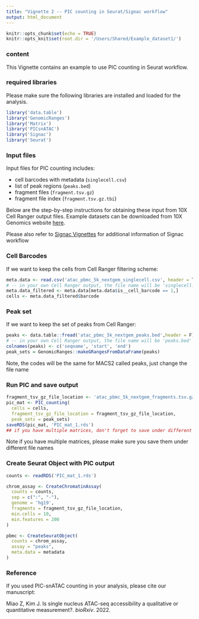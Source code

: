 ```yaml
---
title: "Vignette 2 -- PIC counting in Seurat/Signac workflow"
output: html_document
---
```


```r
knitr::opts_chunk$set(echo = TRUE)
knitr::opts_knit$set(root.dir = '/Users/Shared/Example_dataset1/')
```

### content 
This Vignette contains an example to use PIC counting in Seurat workflow. 

### required libraries 
Please make sure the following libraries are installed and loaded for the analysis. 
```r
library('data.table')
library('GenomicRanges')
library('Matrix')
library('PICsnATAC')
library('Signac')
library('Seurat')
```

### Input files

Input files for PIC counting includes:

  * cell barcodes with metadata (`singlecell.csv`)
  * list of peak regions (`peaks.bed`)
  * fragment files (`fragment.tsv.gz`)
  * fragment file index (`fragment.tsv.gz.tbi`)

Below are the step-by-step instructions for obtaining these input from 10X Cell Ranger output files. Example datasets can be downloaded from 10X Genomics website [here](https://www.10xgenomics.com/resources/datasets/5-k-peripheral-blood-mononuclear-cells-pbm-cs-from-a-healthy-donor-next-gem-v-1-1-1-1-standard-2-0-0).

Please also refer to [Signac Vignettes](https://satijalab.org/signac/articles/pbmc_vignette.html) for additional information of Signac workflow

### Cell Barcodes
If we want to keep the cells from Cell Ranger filtering scheme:
```r
meta.data <- read.csv('atac_pbmc_5k_nextgem_singlecell.csv', header = T )
# -- in your own Cell Ranger output, the file name will be 'singlecell.csv'
meta.data_filtered <- meta.data[meta.data$is__cell_barcode == 1,]
cells <- meta.data_filtered$barcode
```

### Peak set
If we want to keep the set of peaks from Cell Ranger:
```r
peaks <- data.table::fread('atac_pbmc_5k_nextgem_peaks.bed',header = F)
# -- in your own Cell Ranger output, the file name will be 'peaks.bed'
colnames(peaks) <- c('seqname', 'start', 'end')
peak_sets = GenomicRanges::makeGRangesFromDataFrame(peaks)
```
Note, the codes will be the same for MACS2 called peaks, just change the file name

### Run PIC and save output
```r
fragment_tsv_gz_file_location <- 'atac_pbmc_5k_nextgem_fragments.tsv.gz'
pic_mat <- PIC_counting(
  cells = cells,
  fragment_tsv_gz_file_location = fragment_tsv_gz_file_location,
  peak_sets = peak_sets)
saveRDS(pic_mat, 'PIC_mat_1.rds') 
## if you have multiple matrices, don't forget to save under different names
```
Note if you have multiple matrices, please make sure you save them under different file names

### Create Seurat Object with PIC output
```r
counts <- readRDS('PIC_mat_1.rds')

chrom_assay <- CreateChromatinAssay(
  counts = counts,
  sep = c(":", "-"),
  genome = 'hg19',
  fragments = fragment_tsv_gz_file_location,
  min.cells = 10,
  min.features = 200
)

pbmc <- CreateSeuratObject(
  counts = chrom_assay,
  assay = "peaks",
  meta.data = metadata
)

```

### Reference
If you used PIC-snATAC counting in your analysis, please cite our manuscript:

Miao Z, Kim J. Is single nucleus ATAC-seq accessibility a qualitative or quantitative measurement?. _bioRxiv_. 2022.

